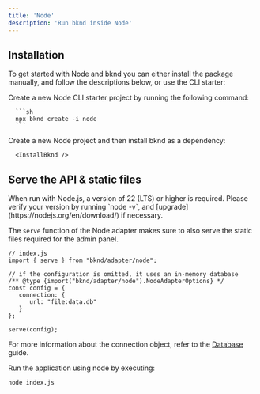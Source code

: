 ```yaml
---
title: 'Node'
description: 'Run bknd inside Node'
---
```



## Installation

To get started with Node and bknd you can either install the package manually, and follow the descriptions below, or use the CLI starter:

<Tabs>
   <Tab title="CLI Starter">
      Create a new Node CLI starter project by running the following command:

      ```sh
      npx bknd create -i node
      ```
   </Tab>
   <Tab title="Manual">
      Create a new Node project and then install bknd as a dependency:

      <InstallBknd />
   </Tab>
</Tabs>

## Serve the API & static files

<Warning>
   When run with Node.js, a version of 22 (LTS) or higher is required. Please verify your version by running `node -v`, and [upgrade](https://nodejs.org/en/download/) if necessary.
</Warning>

The `serve` function of the Node adapter makes sure to also serve the static files required for
the admin panel.

``` tsx
// index.js
import { serve } from "bknd/adapter/node";

// if the configuration is omitted, it uses an in-memory database
/** @type {import("bknd/adapter/node").NodeAdapterOptions} */
const config = {
   connection: {
      url: "file:data.db"
   }
};

serve(config);
```
For more information about the connection object, refer to the [Database](/usage/database) guide.

Run the application using node by executing:
```bash
node index.js
```